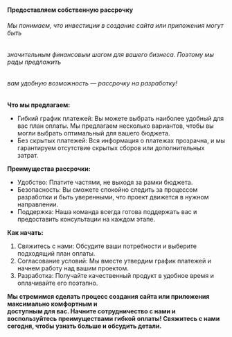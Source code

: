 
#### Предоставляем собственную рассрочку

<Spacer y="1.5rem" />

###### Мы понимаем, что инвестиции в создание сайта или приложения могут быть

###### значительным финансовым шагом для вашего бизнеса. Поэтому мы рады предложить

###### вам удобную возможность — рассрочку на разработку!

<Spacer y="1.5rem" />

**Что мы предлагаем:**

<Spacer y="1rem" />

- Гибкий график платежей: Вы можете выбрать наиболее удобный для вас план оплаты. Мы предлагаем несколько вариантов, чтобы вы могли выбрать оптимальный для вашего бюджета.
- Без скрытых платежей: Вся информация о платежах прозрачна, и мы гарантируем отсутствие скрытых сборов или дополнительных затрат.

<Spacer y="1.5rem" />

**Преимущества рассрочки:**

<Spacer y="1rem" />

- Удобство: Платите частями, не выходя за рамки бюджета.
- Безопасность: Вы сможете спокойно следить за процессом разработки и быть уверенными, что проект движется в нужном направлении.
- Поддержка: Наша команда всегда готова поддержать вас и предоставить консультации на каждом этапе.

<Spacer y="1.5rem" />

**Как начать:**

<Spacer y="1rem" />

1. Свяжитесь с нами: Обсудите ваши потребности и выберите подходящий план оплаты.
2. Согласование условий: Мы вместе утвердим график платежей и начнем работу над вашим проектом.
3. Разработка: Получайте качественный продукт в удобное время и оплачивайте его поэтапно.

<Spacer y="1.5rem" />

**Мы стремимся сделать процесс создания сайта или приложения максимально комфортным и <br/>
доступным для вас. Начните сотрудничество с нами и воспользуйтесь преимуществами гибкой оплаты!
Свяжитесь с нами сегодня, чтобы узнать больше и обсудить детали.**
